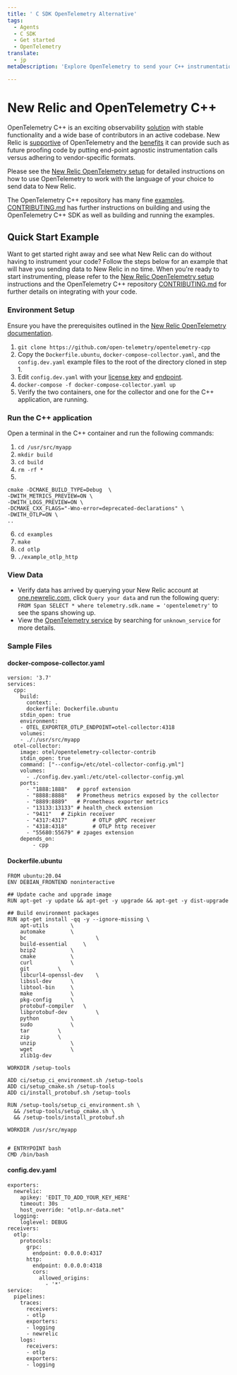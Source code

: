 ```yaml
---
title: ' C SDK OpenTelemetry Alternative'
tags:
  - Agents
  - C SDK
  - Get started
  - OpenTelemetry
translate:
  - jp
metaDescription: 'Explore OpenTelemetry to send your C++ instrumentation data to New Relic.'

---
```


# New Relic and OpenTelemetry C++

OpenTelemetry C++ is an exciting observability [solution](https://github.com/open-telemetry/opentelemetry-cpp) with stable functionality and a wide base of contributors in an active codebase. New Relic is [supportive](https://docs.newrelic.com/docs/integrations/open-source-telemetry-integrations/opentelemetry/introduction-opentelemetry-new-relic/) of OpenTelemetry and the [benefits](https://docs.newrelic.com/docs/more-integrations/open-source-telemetry-integrations/opentelemetry/opentelemetry-introduction/) it can provide such as future proofing code by putting end-point agnostic instrumentation calls versus adhering to vendor-specific formats.

Please see the [New Relic OpenTelemetry setup](https://docs.newrelic.com/docs/more-integrations/open-source-telemetry-integrations/opentelemetry/opentelemetry-setup/) for detailed instructions on how to use OpenTelemetry to work with the language of your choice to send data to New Relic.

The OpenTelemetry C++ repository has many fine [examples](https://github.com/open-telemetry/opentelemetry-cpp/tree/main/examples). [CONTRIBUTING.md](https://github.com/open-telemetry/opentelemetry-cpp/blob/main/CONTRIBUTING.md) has further instructions on building and using the OpenTelemetry C++ SDK as well as building and running the examples.

## Quick Start Example

Want to get started right away and see what New Relic can do without having to instrument your code?  Follow the steps below for an example that will have you sending data to New Relic in no time.  When you're ready to start instrumenting, please refer to the [New Relic OpenTelemetry setup](https://docs.newrelic.com/docs/more-integrations/open-source-telemetry-integrations/opentelemetry/opentelemetry-setup/) instructions and the OpenTelemetry C++ repository [CONTRIBUTING.md](https://github.com/open-telemetry/opentelemetry-cpp/blob/main/CONTRIBUTING.md) for further details on integrating with your code.

### Environment Setup

Ensure you have the prerequisites outlined in the [New Relic OpenTelemetry documentation](https://docs.newrelic.com/docs/more-integrations/open-source-telemetry-integrations/opentelemetry/opentelemetry-setup/#prereqs).
1) `git clone https://github.com/open-telemetry/opentelemetry-cpp`
2) Copy the `Dockerfile.ubuntu`, `docker-compose-collector.yaml`, and the `config.dev.yaml` example files to the root of the directory cloned in step 1.
3) Edit `config.dev.yaml` with your [license key](https://docs.newrelic.com/docs/apis/intro-apis/new-relic-api-keys/#ingest-license-key) and [endpoint](https://docs.newrelic.com/docs/more-integrations/open-source-telemetry-integrations/opentelemetry/opentelemetry-setup/#review-settings).
4) `docker-compose -f docker-compose-collector.yaml up`
5) Verify the two containers, one for the collector and one for the C++ application, are running.

### Run the C++ application

Open a terminal in the C++ container and run the following commands:
1) `cd /usr/src/myapp`
2) `mkdir build`
3) `cd build`
4) `rm -rf *`
5)
```
cmake -DCMAKE_BUILD_TYPE=Debug  \
-DWITH_METRICS_PREVIEW=ON \
-DWITH_LOGS_PREVIEW=ON \
-DCMAKE_CXX_FLAGS="-Wno-error=deprecated-declarations" \
-DWITH_OTLP=ON \
..
```
6) `cd examples`
7) `make`
8) `cd otlp`
9) `./example_otlp_http`

### View Data

* Verify data has arrived by querying your New Relic account at [one.newrelic.com](http://one.newrelic.com), click `Query your data` and run the following query: `FROM Span SELECT * where telemetry.sdk.name = 'opentelemetry'` to see the spans showing up.
* View the [OpenTelemetry service](https://docs.newrelic.com/docs/more-integrations/open-source-telemetry-integrations/opentelemetry/opentelemetry-view-your-data#explorer) by searching for `unknown_service` for more details.

### Sample Files

#### docker-compose-collector.yaml

```
version: '3.7'
services:
  cpp:
    build:
      context: .
      dockerfile: Dockerfile.ubuntu
    stdin_open: true
    environment:
    - OTEL_EXPORTER_OTLP_ENDPOINT=otel-collector:4318
    volumes:
    - ./:/usr/src/myapp
  otel-collector:
    image: otel/opentelemetry-collector-contrib
    stdin_open: true
    command: ["--config=/etc/otel-collector-config.yml"]
    volumes:
      - ./config.dev.yaml:/etc/otel-collector-config.yml
    ports:
      - "1888:1888"   # pprof extension
      - "8888:8888"   # Prometheus metrics exposed by the collector
      - "8889:8889"   # Prometheus exporter metrics
      - "13133:13133" # health_check extension
      - "9411"   # Zipkin receiver
      - "4317:4317"        # OTLP gRPC receiver
      - "4318:4318"        # OTLP http receiver
      - "55680:55679" # zpages extension
    depends_on:
        - cpp
```

#### Dockerfile.ubuntu

```
FROM ubuntu:20.04
ENV DEBIAN_FRONTEND noninteractive

## Update cache and upgrade image
RUN apt-get -y update && apt-get -y upgrade && apt-get -y dist-upgrade

## Build environment packages
RUN apt-get install -qq -y --ignore-missing \
	apt-utils		\
	automake		\
	bc                      \
	build-essential		\
	bzip2			\
	cmake			\
	curl			\
	git			\
	libcurl4-openssl-dev	\
	libssl-dev		\
	libtool-bin		\
	make			\
	pkg-config		\
	protobuf-compiler	\
	libprotobuf-dev         \
	python			\
	sudo			\
	tar			\
	zip			\
	unzip			\
	wget			\
	zlib1g-dev

WORKDIR /setup-tools

ADD ci/setup_ci_environment.sh /setup-tools
ADD ci/setup_cmake.sh /setup-tools
ADD ci/install_protobuf.sh /setup-tools

RUN /setup-tools/setup_ci_environment.sh \
  && /setup-tools/setup_cmake.sh \
  && /setup-tools/install_protobuf.sh

WORKDIR /usr/src/myapp


# ENTRYPOINT bash
CMD /bin/bash
```

#### config.dev.yaml

```
exporters:
  newrelic:
    apikey: 'EDIT_TO_ADD_YOUR_KEY_HERE'
    timeout: 30s
    host_override: "otlp.nr-data.net"
  logging:
    loglevel: DEBUG
receivers:
  otlp:
    protocols:
      grpc:
        endpoint: 0.0.0.0:4317
      http:
        endpoint: 0.0.0.0:4318
        cors:
          allowed_origins:
            - '*'
service:
  pipelines:
    traces:
      receivers:
      - otlp
      exporters:
      - logging
      - newrelic
    logs:
      receivers:
      - otlp
      exporters:
      - logging
```
